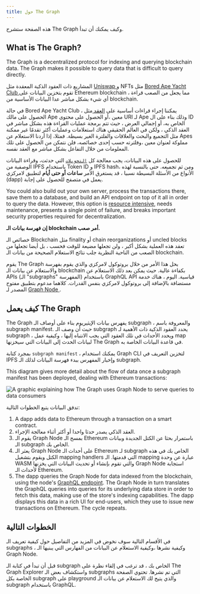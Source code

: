 ```yaml
---
title: حول The Graph
---
```


هذه الصفحة ستشرح The Graph وكيف يمكنك أن تبدأ.

## What is The Graph?

The Graph is a decentralized protocol for indexing and querying blockchain data. The Graph makes it possible to query data that is difficult to query directly.

المشاريع ذات العقود الذكية المعقدة مثل [ Uniswap ](https://uniswap.org/) و NFTs مثل [ Bored Ape Yacht Club ](https://boredapeyachtclub.com/) تقوم بتخزين البيانات على Ethereum blockchain ، مما يجعل من الصعب قراءة أي شيء بشكل مباشر عدا البيانات الأساسية من blockchain.

في حالة Bored Ape Yacht Club ، يمكننا إجراء قراءات أساسية على [ العقد ](https://etherscan.io/address/0xbc4ca0eda7647a8ab7c2061c2e118a18a936f13d#code) مثل الحصول على مالك Ape معين ،أو الحصول على محتوى URI لـ Ape وذلك بناء على ال ID الخاص به، أو إجمالي العرض ، حيث تتم برمجة عمليات القراءة هذه بشكل مباشر في العقد الذكي ، ولكن في العالم الحقيقي هناك استعلامات وعمليات أكثر تقدمًا غير ممكنة مثل التجميع والبحث والعلاقات والفلترة الغير بسيطة. فمثلا، إذا أردنا الاستعلام عن Apes مملوكة لعنوان معين ،وفلترته حسب إحدى خصائصه، فلن نتمكن من الحصول على تلك المعلومات من خلال التفاعل بشكل مباشر مع العقد نفسه.

للحصول على هذه البيانات، يجب معالجة كل [`التحويلات`](https://etherscan.io/address/0xbc4ca0eda7647a8ab7c2061c2e118a18a936f13d#code#L1746) التي حدثت، وقراءة البيانات الوصفية من IPFS باستخدام Token ID و IPFS hash، ومن ثم تجميعه. حتى بالنسبة لهذه الأنواع من الأسئلة البسيطة نسبيا ، قد يستغرق الأمر **ساعات أو حتى أيام** لتطبيق لامركزي (dapp) يعمل في متصفح للحصول على إجابة.

You could also build out your own server, process the transactions there, save them to a database, and build an API endpoint on top of it all in order to query the data. However, this option is [resource intensive](/network/benefits/), needs maintenance, presents a single point of failure, and breaks important security properties required for decentralization.

**إن فهرسة بيانات الـ blockchain أمر صعب.**

خصائص الـ Blockchain مثل finality أو chain reorganizations أو uncled blocks تعقد هذه العملية بشكل أكبر ، ولن تجعلها مضيعة للوقت فحسب ، بل أيضا تجعلها من الصعب من الناحية النظرية جلب نتائج الاستعلام الصحيحة من بيانات الـ blockchain.

يقوم The Graph بحل هذا الأمر من خلال بروتوكول لامركزي والذي يقوم بفهرسة والاستعلام عن بيانات الـ blockchain بكفاءة عالية. حيث يمكن بعد ذلك الاستعلام عن APIs (الـ "subgraphs" المفهرسة) باستخدام GraphQL API قياسية. اليوم ، هناك خدمة مستضافة بالإضافة إلى بروتوكول لامركزي بنفس القدرات. كلاهما مدعوم بتطبيق مفتوح المصدر لـ [ Graph Node ](https://github.com/graphprotocol/graph-node).

## كيف يعمل The Graph

The Graph يفهرس بيانات الإيثيريوم بناء على أوصاف الـ subgraph ، والمعروفة باسم subgraph manifest. حيث أن وصف الـ subgraph يحدد العقود الذكية ذات الأهمية لـ subgraph ، ويحدد الأحداث في تلك العقود التي يجب الانتباه إليها ، وكيفية عمل map لبيانات الحدث إلى البيانات التي سيخزنها The Graph في قاعدة البيانات الخاصة به.

بمجرد كتابة `subgraph manifest` ، يمكنك استخدام Graph CLI لتخزين التعريف في IPFS وإخبار المفهرس ببدء فهرسة البيانات لذلك الـ subgraph.

This diagram gives more detail about the flow of data once a subgraph manifest has been deployed, dealing with Ethereum transactions:

![A graphic explaining how The Graph uses Graph Node to serve queries to data consumers](/img/graph-dataflow.png)

تدفق البيانات يتبع الخطوات التالية:

1. A dapp adds data to Ethereum through a transaction on a smart contract.
2. العقد الذكي يصدر حدثا واحدا أو أكثر أثناء معالجة الإجراء.
3. يقوم الـ Graph Node بمسح الـ Ethereum باستمرار بحثا عن الكتل الجديدة وبيانات الـ subgraph الخاص بك.
4. يعثر الـ Graph Node على أحداث الـ Ethereum لـ subgraph الخاص بك في هذه الكتل ويقوم بتشغيل mapping handlers التي قدمتها. الـ mapping عبارة عن وحدة WASM والتي تقوم بإنشاء أو تحديث البيانات التي يخزنها Graph Node استجابة لأحداث الـ Ethereum.
5. The dapp queries the Graph Node for data indexed from the blockchain, using the node's [GraphQL endpoint](https://graphql.org/learn/). The Graph Node in turn translates the GraphQL queries into queries for its underlying data store in order to fetch this data, making use of the store's indexing capabilities. The dapp displays this data in a rich UI for end-users, which they use to issue new transactions on Ethereum. The cycle repeats.

## الخطوات التالية

في الأقسام التالية سوف نخوض في المزيد من التفاصيل حول كيفية تعريف الـ subgraphs ، وكيفية نشرها ،وكيفية الاستعلام عن البيانات من الفهارس التي يبنيها الـ Graph Node.

قبل أن تبدأ في كتابة الـ subgraph الخاص بك ، قد ترغب في إلقاء نظرة على The Graph Explorer واستكشاف بعض الـ subgraphs التي تم نشرها. تحتوي الصفحة الخاصة بكل subgraph على playground والذي يتيح لك الاستعلام عن بيانات الـ subgraph باستخدام GraphQL.
